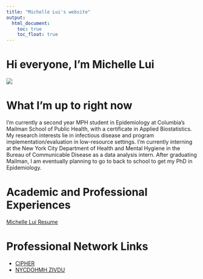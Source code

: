 ```yaml
---
title: "Michelle Lui's website"
output: 
  html_document:
    toc: true
    toc_float: true
---
```


# Hi everyone, I'm Michelle Lui

![](images/portrait.JPEG)

# What I'm up to right now

I'm currently a second year MPH student in Epidemiology at Columbia's Mailman School of Public Health, with a certificate in Applied Biostatistics. My research interests lie in infectious disease and program implementation/evaluation in low-resource settings. I'm currently interning at the New York City Department of Health and Mental Hygiene in the Bureau of Communicable Disease as a data analysis intern. After graduating Mailman, I am eventually planning to go to back to school to get my PhD in Epidemiology.

# Academic and Professional Experiences
[Michelle Lui Resume](about.html)

# Professional Network Links
* [CIPHER](https://www.decipherpubhealth.org/)
* [NYCDOHMH ZIVDU](https://www1.nyc.gov/site/doh/providers/health-topics/zoonotic-and-vectorborne.page)

